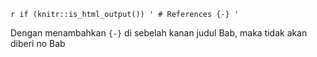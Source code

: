 `r if (knitr::is_html_output()) '
# References {-}
'`

Dengan menambahkan `{-}` di sebelah kanan judul Bab, maka tidak akan diberi no Bab